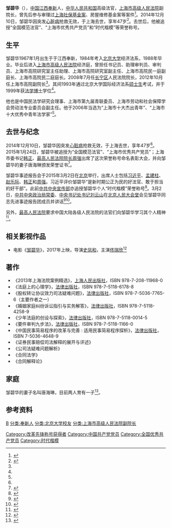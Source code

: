 {{POV|time=2021-07-25T15:04:30+00:00}}
{{Infobox person
| 姓名       = 邹碧华
| 图像       = 邹碧华.jpg
| caption = 上海市高级人民法院官方标准照
| 出生日期   = 1967年1月
| 出生地     = {{CHN}}[[江西省|江西省]][[奉新县|奉新县]]
| 死亡日期   = {{Death date|2014|12|10}} 
| 死亡地     = {{CHN}}[[上海市|上海市]]
| 死因       = [[心脏病|心脏病]]
| 居住地     = {{CHN}}[[上海市|上海市]]
| 国籍       = {{PRC}}
| 种族       = 汉族
| 教育程度   = [[法学博士|法学博士]]
| 母校       = [[北京大学|北京大学]]
| 职业       = [[法官|法官]]、上海市高级人民法院副院长
| 活跃时期   = 1988年－2014年
| 组织       = [[上海市高级人民法院|上海市高级人民法院]]
| 政党       = {{CPC}}
| 宗教信仰   = 无
| 配偶 = 唐海琳
| 子女 = 育有一子
}}
'''邹碧华'''（{{bd|1967年|1月|2014年|12月10日|Zou}}），[[中华人民共和国|中国]][[江西|江西]][[奉新|奉新]]人，[[中华人民共和国|中华人民共和国]]高级法官，[[上海市高级人民法院|上海市高级人民法院]]副院长，曾先后参与审理过[[陈良宇事件|上海社保基金案]]、房屋维修基金案等案件<ref>{{cite news |title=邹碧华:死而后已的学者型法官 |url=http://www.jcrb.com/xztpd/2015zt/cunf/2013fzpg/2012rw/201502/t20150202_1474650.html |publisher=正义网 |date=2015-02-02 |accessdate=2015年3月6日 |archive-date=2015-03-23 |archive-url=https://web.archive.org/web/20150323063755/http://www.jcrb.com/xztpd/2015zt/cunf/2013fzpg/2012rw/201502/t20150202_1474650.html |dead-url=no }}</ref>。2014年12月10日，邹碧华因突发[[心脏病|心脏病]]抢救无效，于上海去世，享年47岁<ref name="去世">{{cite news |title=上海市高院副院长邹碧华突发急病去世 |url=http://news.163.com/14/1210/18/AD4HMG550001124J.html |publisher=新华网 |date=2014-12-10 |accessdate=2015年3月6日 |archive-url=https://web.archive.org/web/20141214140800/http://news.163.com/14/1210/18/AD4HMG550001124J.html |archive-date=2014年12月14日 |dead-url=yes }}</ref>。去世后，他被追授“全国模范法官”、“上海市优秀共产党员”和“时代楷模”等荣誉称号。

== 生平 ==
邹碧华1967年1月出生于于江西奉新，1984年考入[[北京大学|北京大学]]经济法系，1988年毕业。毕业后进入[[上海市高级人民法院|上海市高级人民法院]]经济庭，曾担任书记员、助理审判员、审判员、上海市高院研究室主任助理、上海市高院研究室副主任、上海市高院民一庭副庭长、上海市高院民二庭庭长。2008年7月任[[长宁区|长宁区]]人民法院院长，2012年10月任上海市高院副院长<ref name="去世"/>。其间1993年通过北京大学国际经济法系[[硕士生|硕士生]]考试，并于1999年获[[法学博士|法学博士]]学位<ref name="去世"/>。

他也是中国民法学研究会理事、上海市第九届青联委员、上海市劳动和社会保障学会劳动法专业委员会副主任。他于2006年当选为“上海市十大杰出青年”、“上海市十大优秀中青年法学家”<ref name="去世"/>。

==去世与纪念==
2014年12月10日，邹碧华因突发[[心脏病|心脏病]]抢救无效，于上海去世，享年47岁<ref name="去世"/>。2015年1月24日，邹碧华被追授为“全国模范法官”、“上海市优秀共产党员”；上海市委书记[[韩正|韩正]]、[[最高人民法院院长|最高人民法院院长]][[周强|周强]]出席了这次荣誉称号命名表彰大会，并向邹碧华的妻子唐海琳颁发荣誉证书<ref>{{cite news |title=韩正：学邹碧华同志对党忠诚的政治本色 |url=http://listen.eastday.com/node2/node3/n5/u1ai469635_t71.html |publisher=东方网 |date=2015-01-24 |accessdate=2015年3月6日 |archive-date=2015-04-02 |archive-url=https://web.archive.org/web/20150402124402/http://listen.eastday.com/node2/node3/n5/u1ai469635_t71.html |dead-url=no }}</ref>。

邹碧华事迹报告会于2015年3月2日在[[北京|北京]]举行，出席人士包括[[习近平|习近平]]、[[孟建柱|孟建柱]]、[[赵乐际|赵乐际]]、[[韩正|韩正]]和[[周强|周强]]。习近平评价邹碧华“是新时期公正为民的好法官、敢于担当的好干部”。此前[[中共中央宣传部|中共中央宣传部]]亦追授邹碧华个人“时代楷模”荣誉称号<ref>{{cite news|title=习近平对邹碧华同志先进事迹作出重要批示|url=http://news.xinhuanet.com/2015-03/02/c_1114491850.htm|publisher=新华网|date=2015年3月2日|accessdate=2015年3月6日|archive-date=2015年4月2日|archive-url=https://web.archive.org/web/20150402133820/http://news.xinhuanet.com/2015-03/02/c_1114491850.htm|dead-url=no}}</ref>。3月2日，[[中共中央政治局常委|中共中央政治局常委]]、[[中央书记处书记|中央书记处书记]][[刘云山|刘云山]]在[[北京人民大会堂|北京人民大会堂]]会见邹碧华同志先进事迹报告团成员并讲话<ref>{{Cite web|title=刘云山会见邹碧华同志先进事迹报告团成员并讲话 - 中华人民共和国最高人民法院|url=http://www.court.gov.cn/zixun-xiangqing-13592.html|access-date=2021-07-23|work=www.court.gov.cn|archive-date=2015-09-08|archive-url=https://web.archive.org/web/20150908055753/http://www.court.gov.cn/zixun-xiangqing-13592.html|dead-url=no}}</ref><ref>{{Cite web|title=刘云山会见邹碧华同志先进事迹报告团成员并讲话_图片_新闻_中国政府网|url=http://www.gov.cn/xinwen/2015-03/02/content_2824078.htm|access-date=2021-07-23|work=www.gov.cn|archive-date=2021-07-23|archive-url=https://web.archive.org/web/20210723053338/http://www.gov.cn/xinwen/2015-03/02/content_2824078.htm|dead-url=no}}</ref>。

另外，[[中华人民共和国最高人民法院|最高人民法院]]要求中国大陆各级人民法院的法官们向邹碧华学习其个人精神<ref>{{cite news|title=最高人民法院印发通知要求认真学习贯彻习近平总书记重要批示精神 深入开展向邹碧华同志学习活动|url=http://www.chinacourt.org/article/detail/2015/03/id/1563097.shtml|publisher=中国法院网|date=2015年3月7日|accessdate=2015年3月7日|archive-date=2015年4月2日|archive-url=https://web.archive.org/web/20150402125729/http://www.chinacourt.org/article/detail/2015/03/id/1563097.shtml|dead-url=no}}</ref>。

==相关影视作品==
*电影《[[邹碧华_(电影)|邹碧华]]》，2017年上映，导演[[史凤和|史凤和]]，主演[[佟瑞欣|佟瑞欣]]<ref>{{cite news |title=电影《邹碧华》举行首映式 |url=http://www.chinacourt.org/article/detail/2017/09/id/2990278.shtml |publisher=中国法院网 |date=2017-09-05 |accessdate=2017-09-07 |archive-date=2017-09-07 |archive-url=https://web.archive.org/web/20170907170544/http://www.chinacourt.org/article/detail/2017/09/id/2990278.shtml |dead-url=no }}</ref>

==著作==
*《2013年上海法院案例精选》，[[上海人民出版社|上海人民出版社]]，ISBN 978-7-208-11968-0
*《法庭上的心理学》，[[法律出版社|法律出版社]]，ISBN 978-7-5118-6178-8
*《股权转让协议效力司法疑难问题》，[[法律出版社|法律出版社]]，ISBN 978-7-5036-7765-6（主要作者之一）
*《婚姻家庭纠纷诉讼指引与实务解答》，[[法律出版社|法律出版社]]，ISBN 978-7-5118-4258-9
*《少年法庭的创设与探索》，[[法律出版社|法律出版社]]，ISBN 978-7-5118-0014-5
*《要件审判九步法》，[[法律出版社|法律出版社]]，ISBN 978-7-5118-1166-0
*《中国民事简易程序的改革与完善 : 适用民事简易程序探析》，[[法律出版社|法律出版社]]，ISBN 7-5036-4648-9
*《证券民事赔偿司法解释的展开与评述》
*《公司法疑难问题解析》
*《合同法学》
*《合同解释论》

==家庭==
邹碧华的妻子名叫唐海琳，目前两人育有一子<ref>{{cite news|title=邹碧华妻子：“他去担当更重要的使命了”|url=http://www.sh.xinhuanet.com/2015-02/26/c_134019432.htm|publisher=文汇报|date=2015-02-26|accessdate=2015年3月6日|deadurl=yes|archiveurl=https://web.archive.org/web/20150402113650/http://www.sh.xinhuanet.com/2015-02/26/c_134019432.htm|archivedate=2015年4月2日}}</ref>。

==参考资料==
{{reflist}}
{{时代楷模}}
{{Authority control}}
{{DEFAULTSORT:Zou}}
[[分类:邹姓|B]]
[[分类:奉新人|分类:奉新人]]
[[分类:北京大学校友|分类:北京大学校友]]
[[分类:上海市高级人民法院副院长|分类:上海市高级人民法院副院长]]
[[Category:改革先锋称号获得者|Category:改革先锋称号获得者]]
[[Category:中国共产党党员|Category:中国共产党党员]]
[[Category:全国优秀共产党员|Category:全国优秀共产党员]]
[[Category:时代楷模|Category:时代楷模]]